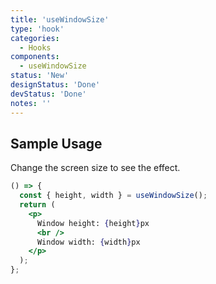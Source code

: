 ```yaml
---
title: 'useWindowSize'
type: 'hook'
categories:
  - Hooks
components:
  - useWindowSize
status: 'New'
designStatus: 'Done'
devStatus: 'Done'
notes: ''
---
```


## Sample Usage

<p>Change the screen size to see the effect.</p>

```jsx live
() => {
  const { height, width } = useWindowSize();
  return (
    <p>
      Window height: {height}px
      <br />
      Window width: {width}px
    </p>
  );
};
```

